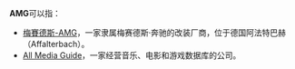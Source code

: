 {{noteTA|G1=Motor}}

'''AMG'''可以指：

* [[梅賽德斯-AMG|梅賽德斯-AMG]]，一家隶属梅赛德斯·奔驰的改装厂商，位于德国阿法特巴赫（Affalterbach）。
* [[All_Media_Guide|All Media Guide]]，一家经营音乐、电影和游戏数据库的公司。

{{disambig|Cat=三字拉丁字母縮寫消歧義}}